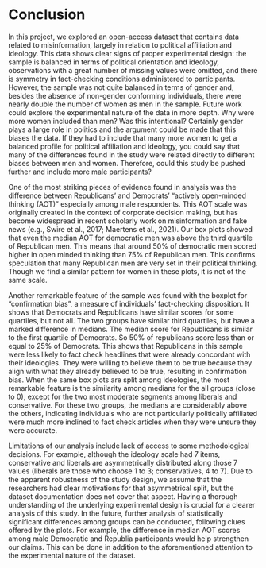 # Conclusion

In this project, we explored an open-access dataset that contains data related to misinformation, largely in relation to political affiliation and ideology. This data shows clear signs of proper experimental design: the sample is balanced in terms of political orientation and ideology, observations with a great number of missing values were omitted, and there is symmetry in fact-checking conditions administered to participants. However, the sample was not quite balanced in terms of gender and, besides the absence of non-gender conforming individuals, there were nearly double the number of women as men in the sample. Future work could explore the experimental nature of the data in more depth. Why were more women included than men? Was this intentional? Certainly gender plays a large role in politics and the argument could be made that this biases the data. If they had to include that many more women to get a balanced profile for political affiliation and ideology, you could say that many of the differences found in the study were related directly to different biases between men and women. Therefore, could this study be pushed further and include more male participants?


One of the most striking pieces of evidence found in analysis was the difference between Republicans' and Democrats' “actively open-minded thinking (AOT)” especially among male respondents. This AOT scale was originally created in the context of corporate decision making, but has become widespread in recent scholarly work on misinformation and fake news (e.g., Swire et al., 2017; Maertens et al., 2021). Our box plots showed that even the median AOT for democratic men was above the third quartile of Republican men. This means that around 50% of democratic men scored higher in open minded thinking than 75% of Republican men. This confirms speculation that many Republican men are very set in their political thinking. Though we find a similar pattern for women in these plots, it is not of the same scale.

Another remarkable feature of the sample was found with the boxplot for “confirmation bias”, a measure of individuals’ fact-checking disposition. It shows that Democrats and Republicans have similar scores for some quartiles, but not all. The two groups have similar third quartiles, but have a marked difference in medians. The median score for Republicans is similar to the first quartile of Democrats. So 50% of republicans score less than or equal to 25% of Democrats. This shows that Republicans in this sample were less likely to fact check headlines that were already concordant with their ideologies. They were willing to believe them to be true because they align with what they already believed to be true, resulting in confirmation bias.  When the same box plots are split among ideologies, the most remarkable feature is the similarity among medians for the all groups (close to 0), except for the two most moderate segments among liberals and conservative. For these two groups, the medians are considerably above the others, indicating individuals who are not particularly politically affiliated were much more inclined to fact check articles when they were unsure they were accurate. 
	
Limitations of our analysis include lack of access to some methodological decisions. For example, although the ideology scale had 7 items, conservative and liberals are asymmetrically distributed along those 7 values (liberals are those who choose 1 to 3; conservatives, 4 to 7). Due to the apparent robustness of the study design, we assume that the researchers had clear motivations for that asymmetrical split, but the dataset documentation does not cover that aspect. Having a thorough understanding of the underlying experimental design is crucial for a clearer analysis of this study. In the future, further analysis of statistically significant differences among groups can be conducted, following clues offered by the plots. For example, the difference in median AOT scores among male Democratic and Republia participants would help strengthen our claims. This can be done in addition to the aforementioned attention to the experimental nature of the dataset.
